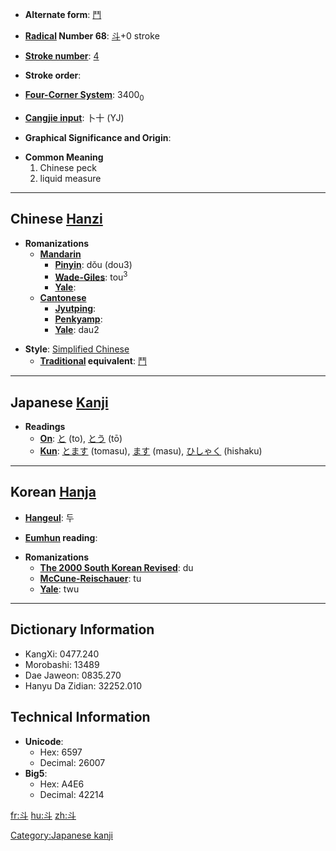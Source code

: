 * '''Alternate form''': [[鬥]]

* '''[[Wiktionary:Chinese radical index| Radical]] Number 68''': [[Wiktionary:Chinese radical index 斗|斗]]+0 stroke

* '''[[Wiktionary:Chinese total strokes index|Stroke number]]''': [[Wiktionary:Chinese total strokes index 4|4]]

* '''Stroke order''': 

* '''[[Wiktionary:Chinese four corner index|Four-Corner System]]''': 3400<sub>0</sub>

* '''[[Wiktionary:Chinese Cangjie index|Cangjie input]]''': 卜十 (YJ)

* '''Graphical Significance and Origin''': 

* '''Common Meaning'''
*#Chinese peck
*# liquid measure


----

== Chinese [[Hanzi]] ==

* '''Romanizations'''
** '''[[Mandarin]]'''
*** '''[[Pinyin]]''': dǒu (dou3)
*** '''[[Wade-Giles]]''': tou<sup>3</sup>
*** '''[[Yale]]''': 
** '''[[Cantonese]]'''
*** '''[[Jyutping]]''':
*** '''[[Penkyamp]]''': 
*** '''[[Yale]]''': dau2

* '''Style''': [[Simplified Chinese]] 
** '''[[Traditional Chinese|Traditional]] equivalent''': [[鬥]]


----

== Japanese [[Kanji]] ==

* '''Readings'''
** '''[[On]]''': [[と]] (to), [[とう]] (tō)
** '''[[Kun]]''': [[とます]] (tomasu), [[ます]] (masu), [[ひしゃく]] (hishaku)


----

== Korean [[Hanja]] ==

* '''[[Hangeul]]''': 두

* '''[[Eumhun]] reading''': 

* '''Romanizations'''
** '''[[The 2000 South Korean Revised Romanization|The 2000 South Korean Revised]]''': du
** '''[[McCune-Reischauer]]''': tu
** '''[[Yale]]''': twu

----

== Dictionary Information ==

* KangXi: 0477.240
* Morobashi: 13489
* Dae Jaweon: 0835.270
* Hanyu Da Zidian: 32252.010

== Technical Information ==

* '''Unicode''':
** Hex: 6597
** Decimal: 26007
* '''Big5''':
** Hex: A4E6
** Decimal: 42214

[[Category:Japanese kanji]]

[[fr:斗]]
[[hu:斗]]
[[zh:斗]]